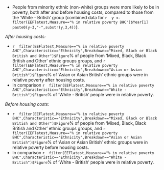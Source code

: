 * People from minority ethnic (non-white) groups were more likely to be in poverty, both after and before housing costs, compared to those from the 'White - British' group (combined data for `r 
y <- filter(EEFlatest,Measure=="% in relative poverty BHC")$Year[1]
paste0(y-3,"-",substr(y,3,4))
`).

*After housing costs:*

* `r 
filter(EEFlatest,Measure=="% in relative poverty AHC",Characteristic=="Ethnicity",Breakdown=="Mixed, Black or Black British and Other")$Figure
`% of people from 'Mixed, Black, Black British and Other' ethnic groups groups, and `r 
filter(EEFlatest,Measure=="% in relative poverty AHC",Characteristic=="Ethnicity",Breakdown=="Asian or Asian British")$Figure
`% of 'Asian or Asian British' ethnic groups were in relative poverty after housing costs.
* In comparison `r 
filter(EEFlatest,Measure=="% in relative poverty AHC",Characteristic=="Ethnicity",Breakdown=="White - British")$Figure
`% of 'White - British' people were in relative poverty.

*Before housing costs:*

* `r 
filter(EEFlatest,Measure=="% in relative poverty BHC",Characteristic=="Ethnicity",Breakdown=="Mixed, Black or Black British and Other")$Figure
`% of people from 'Mixed, Black, Black British and Other' ethnic groups groups, and `r 
filter(EEFlatest,Measure=="% in relative poverty BHC",Characteristic=="Ethnicity",Breakdown=="Asian or Asian British")$Figure
`% of 'Asian or Asian British' ethnic groups were in relative poverty before housing costs.
* In comparison `r 
filter(EEFlatest,Measure=="% in relative poverty BHC",Characteristic=="Ethnicity",Breakdown=="White - British")$Figure
`% of 'White - British' people were in relative poverty.
